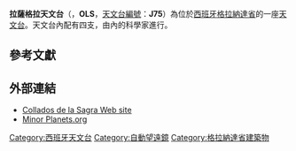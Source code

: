 '''拉薩格拉天文台'''（{{lang|es|Observatorio Astronómico de La Sagra}}，'''OLS'''，[[天文台編號列表|天文台編號]]：'''J75'''）為位於[[西班牙|西班牙]][[格拉納達省|格拉納達省]]的一座[[天文台|天文台]]。天文台內配有四支{{tsl|en|robotic telescope|自動望遠鏡}}，由{{tsl|en|Observatorio Astronómico de Mallorca|馬略卡天文台}}內的科學家進行{{tsl|en|telecontrol|遠隔操作}}。

== 參考文獻 ==
{{reflist}}

==外部連結==
*[https://web.archive.org/web/20131214132301/http://www.casacuevarural.com/Actividades/GRANADA/Puebla-de-Don-Fadrique/2/Observatorio-Astronomico-Collados-de-la-Sagra Collados de la Sagra Web site]
*[http://www.minorplanets.org/OLS/ Minor Planets.org] {{Wayback|url=http://www.minorplanets.org/OLS/ |date=20171125131428 }}

{{coord|37|59|12|N|2|31|56|W|region:ES_type:landmark_source:kolossus-eswiki|display=title}}

{{DEFAULTSORT:Observatorio Astronomico de La Sagra}}
[[Category:西班牙天文台|Category:西班牙天文台]]
[[Category:自動望遠鏡|Category:自動望遠鏡]]
[[Category:格拉納達省建築物|Category:格拉納達省建築物]]